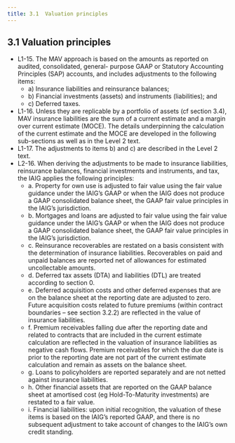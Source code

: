 ```yaml
---
title: 3.1	Valuation principles
---
```


## 3.1	Valuation principles
- L1-15. The MAV approach is based on the amounts as reported on audited, consolidated, general- purpose GAAP or Statutory Accounting Principles (SAP) accounts, and includes adjustments to the following items:
    - a) Insurance liabilities and reinsurance balances;
    - b) Financial investments (assets) and instruments (liabilities); and
    - c) Deferred taxes.
- L1-16. Unless they are replicable by a portfolio of assets (cf section 3.4), MAV insurance liabilities are the sum of a current estimate and a margin over current estimate (MOCE). The details underpinning the calculation of the current estimate and the MOCE are developed in the following sub-sections as well as in the Level 2 text.
- L1-17.  The adjustments to items b) and c) are described in the Level 2 text.
- L2-16. When deriving the adjustments to be made to insurance liabilities, reinsurance balances, financial investments and instruments, and tax, the IAIG applies the following principles:
    - a. Property for own use is adjusted to fair value using the fair value guidance under the IAIG’s GAAP or when the IAIG does not produce a GAAP consolidated balance sheet, the GAAP fair value principles in the IAIG’s jurisdiction.
    - b. Mortgages and loans are adjusted to fair value using the fair value guidance under the IAIG’s GAAP or when the IAIG does not produce a GAAP consolidated balance sheet, the GAAP fair value principles in the IAIG’s jurisdiction.
    - c. Reinsurance recoverables are restated on a basis consistent with the determination of insurance liabilities. Recoverables on paid and unpaid balances are reported net of allowances for estimated uncollectable amounts.
    - d. Deferred tax assets (DTA) and liabilities (DTL) are treated according to section 0.
    - e. Deferred acquisition costs and other deferred expenses that are on the balance sheet at the reporting date are adjusted to zero. Future acquisition costs related to future premiums (within contract boundaries – see section 3.2.2) are reflected in the value of insurance liabilities.
    - f. Premium receivables falling due after the reporting date and related to contracts that are included in the current estimate calculation are reflected in the valuation of insurance liabilities as negative cash flows. Premium receivables for which the due date is prior to the reporting date are not part of the current estimate calculation and remain as assets on the balance sheet.
    - g. Loans to policyholders are reported separately and are not netted against insurance liabilities.
    - h. Other financial assets that are reported on the GAAP balance sheet at amortised cost (eg Hold-To-Maturity investments) are restated to a fair value.
    - i. Financial liabilities: upon initial recognition, the valuation of these items is based on the IAIG’s reported GAAP, and there is no subsequent adjustment to take account of changes to the IAIG’s own credit standing.